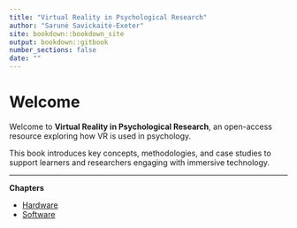 ```yaml
---
title: "Virtual Reality in Psychological Research"
author: "Sarunė Savickaitė-Exeter"
site: bookdown::bookdown_site
output: bookdown::gitbook
number_sections: false
date: ""
---
```


# Welcome

Welcome to **Virtual Reality in Psychological Research**, an open-access resource exploring how VR is used in psychology.

This book introduces key concepts, methodologies, and case studies to support learners and researchers engaging with immersive technology.

---

**Chapters**

- [Hardware](02-hardware.html)  
- [Software](03-software.html)
